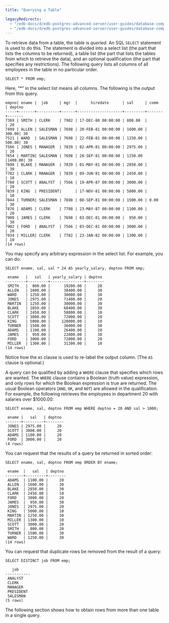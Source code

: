 ```yaml
---
title: "Querying a Table"

legacyRedirects:
  - "/edb-docs/d/edb-postgres-advanced-server/user-guides/database-compatibility-for-oracle-developers-guide/13/querying_a_table.html"
  - "/edb-docs/d/edb-postgres-advanced-server/user-guides/database-compatibility-for-oracle-developers-guide/latest/querying_a_table.html"
---
```


<div id="querying_a_table" class="registered_link"></div>

To retrieve data from a table, the table is *queried*. An SQL `SELECT` statement is used to do this. The statement is divided into a select list (the part that lists the columns to be returned), a table list (the part that lists the tables from which to retrieve the data), and an optional qualification (the part that specifies any restrictions). The following query lists all columns of all employees in the table in no particular order.

```text
SELECT * FROM emp;
```

Here, “\*” in the select list means all columns. The following is the output from this query.

```text
empno| ename |  job     | mgr  |      hiredate      | sal     | comm  | deptno
-----+-------+----------+------+--------------------+---------+-------+-------
7369 | SMITH | CLERK    | 7902 | 17-DEC-80 00:00:00 | 800.00  |       | 20
7499 | ALLEN | SALESMAN | 7698 | 20-FEB-81 00:00:00 | 1600.00 | 300.00| 30
7521 | WARD  | SALESMAN | 7698 | 22-FEB-81 00:00:00 | 1250.00 | 500.00| 30
7566 | JONES | MANAGER  | 7839 | 02-APR-81 00:00:00 | 2975.00 |       | 20
7654 | MARTIN| SALESMAN | 7698 | 28-SEP-81 00:00:00 | 1250.00 |1400.00| 30
7698 | BLAKE | MANAGER  | 7839 | 01-MAY-81 00:00:00 | 2850.00 |       | 30
7782 | CLARK | MANAGER  | 7839 | 09-JUN-81 00:00:00 | 2450.00 |       | 10
7788 | SCOTT | ANALYST  | 7566 | 19-APR-87 00:00:00 | 3000.00 |       | 20
7839 | KING  | PRESIDENT|      | 17-NOV-81 00:00:00 | 5000.00 |       | 10
7844 | TURNER| SALESMAN | 7698 | 08-SEP-81 00:00:00 | 1500.00 | 0.00  | 30
7876 | ADAMS | CLERK    | 7788 | 23-MAY-87 00:00:00 | 1100.00 |       | 20
7900 | JAMES | CLERK    | 7698 | 03-DEC-81 00:00:00 |  950.00 |       | 30
7902 | FORD  | ANALYST  | 7566 | 03-DEC-81 00:00:00 | 3000.00 |       | 20
7934 | MILLER| CLERK    | 7782 | 23-JAN-82 00:00:00 | 1300.00 |       | 10
(14 rows)
```

You may specify any arbitrary expression in the select list. For example, you can do:

```text
SELECT ename, sal, sal * 24 AS yearly_salary, deptno FROM emp;

 ename   |   sal   | yearly_salary | deptno
---------+---------+---------------+--------
 SMITH   |  800.00 |      19200.00 |     20
 ALLEN   | 1600.00 |      38400.00 |     30
 WARD    | 1250.00 |      30000.00 |     30
 JONES   | 2975.00 |      71400.00 |     20
 MARTIN  | 1250.00 |      30000.00 |     30
 BLAKE   | 2850.00 |      68400.00 |     30
 CLARK   | 2450.00 |      58800.00 |     10
 SCOTT   | 3000.00 |      72000.00 |     20
 KING    | 5000.00 |     120000.00 |     10
 TURNER  | 1500.00 |      36000.00 |     30
 ADAMS   | 1100.00 |      26400.00 |     20
 JAMES   |  950.00 |      22800.00 |     30
 FORD    | 3000.00 |      72000.00 |     20
 MILLER  | 1300.00 |      31200.00 |     10
(14 rows)
```

Notice how the `AS` clause is used to re-label the output column. (The `AS` clause is optional.)

A query can be qualified by adding a `WHERE` clause that specifies which rows are wanted. The `WHERE` clause contains a Boolean (truth value) expression, and only rows for which the Boolean expression is true are returned. The usual Boolean operators (`AND`, `OR`, and `NOT`) are allowed in the qualification. For example, the following retrieves the employees in department 20 with salaries over $1000.00:

```text
SELECT ename, sal, deptno FROM emp WHERE deptno = 20 AND sal > 1000;

 ename |   sal   | deptno
-------+---------+--------
 JONES | 2975.00 |     20
 SCOTT | 3000.00 |     20
 ADAMS | 1100.00 |     20
 FORD  | 3000.00 |     20
(4 rows)
```

You can request that the results of a query be returned in sorted order:

```text
SELECT ename, sal, deptno FROM emp ORDER BY ename;

 ename  |   sal   | deptno
--------+---------+--------
 ADAMS  | 1100.00 |     20
 ALLEN  | 1600.00 |     30
 BLAKE  | 2850.00 |     30
 CLARK  | 2450.00 |     10
 FORD   | 3000.00 |     20
 JAMES  |  950.00 |     30
 JONES  | 2975.00 |     20
 KING   | 5000.00 |     10
 MARTIN | 1250.00 |     30
 MILLER | 1300.00 |     10
 SCOTT  | 3000.00 |     20
 SMITH  |  800.00 |     20
 TURNER | 1500.00 |     30
 WARD   | 1250.00 |     30
(14 rows)
```

You can request that duplicate rows be removed from the result of a query:

```text
SELECT DISTINCT job FROM emp;

   job
-----------
 ANALYST
 CLERK
 MANAGER
 PRESIDENT
 SALESMAN
(5 rows)
```

The following section shows how to obtain rows from more than one table in a single query.
